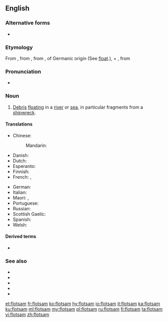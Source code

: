 ==English==

===Alternative forms===
* {{l|en|floatsome}}

===Etymology===
From {{etyl|xno|en}} {{m|fro|floteson}}, from {{etyl|fro|en}} {{m|fro|flotaison||a floating}}, from {{m|fro|floter||to float}}, of Germanic origin (See [[float]].), + {{m|fro|-aison}}, from {{etyl|la|en}} {{m|la|-atio}}

===Pronunciation===
* {{IPA|/ˈflɒtsəm/|lang=en}}

===Noun===
{{en-noun|~}}

# [[debris|Debris]] [[float]]ing in a [[river]] or [[sea]], in particular fragments from a [[shipwreck]].

====Translations====
{{trans-top|flotsam}}
* Chinese:
*: Mandarin: {{t+|cmn|废料|tr=fèiliào}}
* Danish: {{t|da|drivgods|n}}
* Dutch: {{t|nl|drijfhout|n}}
* Esperanto: {{t|eo|flosaĵo}}
* Finnish: {{t|fi|ajelehtiva hylkytavara}}
* French: {{t+|fr|épave|f}}, {{t+|fr|débris|m|m-p}}
{{trans-mid}}
* German: {{t|de|Treibgut|n}}
* Italian: {{t+|it|relitto|m}}
* Maori: {{t|mi|pārāriki}}, {{t|mi|paratai}}
* Portuguese: {{t|pt|destroços}}
* Russian: {{t+|ru|обломок|m-p|alt=обло́мки}}
* Scottish Gaelic: {{t|gd|murrag|f}}
* Spanish: {{t+|es|pecio|m}}
* Welsh: {{t|cy|broc môr|m}}
{{trans-bottom}}

====Derived terms====
* {{l|en|flotsam and jetsam}}

===See also===
* {{projectlink|wikipedia}}
* {{l|en|lagan}}
* {{l|en|jetsam}}
* {{l|en|derelict}}
* {{l|en|salvage}}

[[et:flotsam]]
[[fr:flotsam]]
[[ko:flotsam]]
[[hy:flotsam]]
[[io:flotsam]]
[[it:flotsam]]
[[ka:flotsam]]
[[ku:flotsam]]
[[ml:flotsam]]
[[my:flotsam]]
[[pl:flotsam]]
[[ru:flotsam]]
[[fi:flotsam]]
[[ta:flotsam]]
[[vi:flotsam]]
[[zh:flotsam]]
